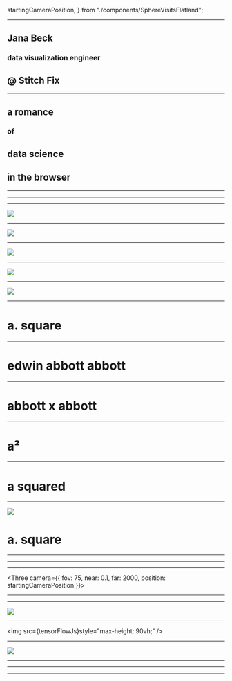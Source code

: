 
  startingCameraPosition,
} from "./components/SphereVisitsFlatland";




<Title>
  <h1>escaping flatland</h1>
  <Subtitle>
    <h2>a romance</h2>
    <h3>of</h3>
    <h2>data science</h2>
    <h2>in the browser</h2>
  </Subtitle>
</Title>

---

## Jana Beck

### data visualization engineer

<StitchFixLogo />

## @ Stitch Fix

---

<Subtitle>
  <h2>a romance</h2>
  <h3>of</h3>
  <h2>data science</h2>
  <h2>in the browser</h2>
</Subtitle>

---

<Title>
  <h1>dimensionality reduction</h1>
</Title>

---

<Title>
  <h1>3 to 2</h1>
  <Appear>
    <h1>= maps!</h1>
  </Appear>
</Title>

---

<img src={mercator} style="max-height: 90vh;" />
<Credit
  asset="Mercator Projection"
  author="Mike Bostock"
  link="https://observablehq.com/@d3/mercator?collection=@d3/d3-geo"
/>

---

<img src={equalEarth} style="max-width: 90vw;" />
<Credit
  asset="Equal Earth Projection"
  author="Mike Bostock"
  link="https://observablehq.com/@d3/equal-earth?collection=@d3/d3-geo"
/>

---

<img src={watermansButterfly} style="max-height: 90vh;" />
<Credit
  asset="Waterman's Butterfly Map Projection"
  author="Mike Bostock"
  link="https://observablehq.com/@d3/watermans-butterfly?collection=@d3/d3-geo-projection"
/>

---

<img src={flatlandBook} style="max-width: 90vw;" />

---

<img src={flatlandTitleAuthor} style="max-width: 90vw;" />

---

# a. square

---

# edwin abbott abbott

---

# abbott x abbott

---

# a²

---

# a squared

---

<img src={flatlandTitleAuthor} style="max-width: 90vw;" />

# a. square

---

<SVGContainer>
  <Flatland1 />
</SVGContainer>

---

<SVGContainer>
  <Flatland2 />
</SVGContainer>

---

<Three camera={{ fov: 75, near: 0.1, far: 2000, position: startingCameraPosition }}>
  <SphereVisitsFlatland />
</Three>

---

<SVGContainer>
  <Browser />
</SVGContainer>

---

<img src={worldWideWeb} style="max-height: 90vh;" />

---

<img src={tensorFlowJs}style="max-height: 90vh;" />

---

<img src={umapJs} style="max-height: 90vh;"/>


---

<SVGContainer>
  <BrowserWithMainThread />
</SVGContainer>

---

<SVGContainer>
  <Browser>
    <MainAndWorkers/>
  </Browser>
</SVGContainer>


---

<ScaledUpChromePicker>
  <ChromePicker color="#4ECEC9" disableAlpha />
</ScaledUpChromePicker>


